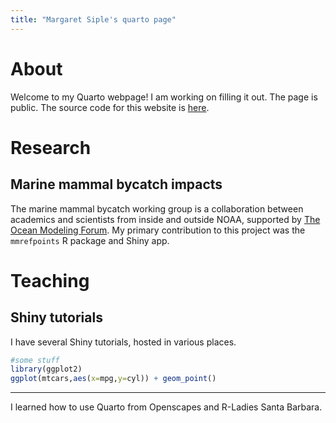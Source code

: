```yaml
---
title: "Margaret Siple's quarto page"
---
```


# About

Welcome to my Quarto webpage! I am working on filling it out. The page is public. The source code for this website is [here](https://github.com/MargaretSiple-NOAA/siple-quarto). 

# Research

## Marine mammal bycatch impacts
The marine mammal bycatch working group is a collaboration between academics and scientists from inside and outside NOAA, supported by [The Ocean Modeling Forum](https://oceanmodelingforum.org/). My primary contribution to this project was the `mmrefpoints` R package and Shiny app.

# Teaching

## Shiny tutorials
I have several Shiny tutorials, hosted in various places. 

```r
#some stuff
library(ggplot2)
ggplot(mtcars,aes(x=mpg,y=cyl)) + geom_point()
```


---
I learned how to use Quarto from Openscapes and R-Ladies Santa Barbara.
